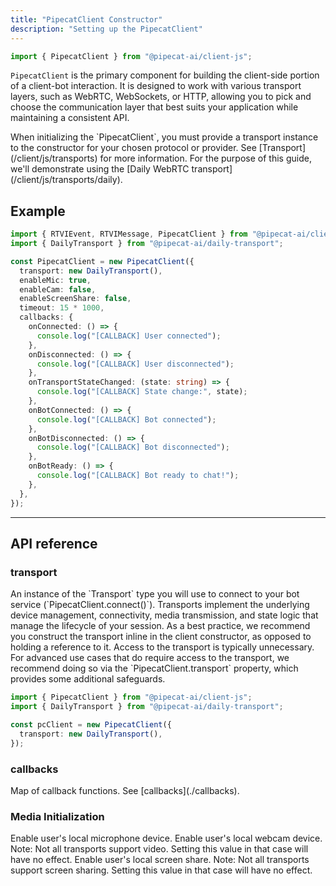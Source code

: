 ```yaml
---
title: "PipecatClient Constructor"
description: "Setting up the PipecatClient"
---
```


```javascript
import { PipecatClient } from "@pipecat-ai/client-js";
```

`PipecatClient` is the primary component for building the client-side portion of a client-bot interaction. It is designed to work with various transport layers, such as WebRTC, WebSockets, or HTTP, allowing you to pick and choose the communication layer that best suits your application while maintaining a consistent API.

<Note>
  When initializing the `PipecatClient`, you must provide a transport instance to the constructor for your chosen protocol or provider. See [Transport](/client/js/transports) for more information. For the purpose of this guide, we'll demonstrate using the [Daily WebRTC transport](/client/js/transports/daily).
</Note>

## Example

```typescript
import { RTVIEvent, RTVIMessage, PipecatClient } from "@pipecat-ai/client-js";
import { DailyTransport } from "@pipecat-ai/daily-transport";

const PipecatClient = new PipecatClient({
  transport: new DailyTransport(),
  enableMic: true,
  enableCam: false,
  enableScreenShare: false,
  timeout: 15 * 1000,
  callbacks: {
    onConnected: () => {
      console.log("[CALLBACK] User connected");
    },
    onDisconnected: () => {
      console.log("[CALLBACK] User disconnected");
    },
    onTransportStateChanged: (state: string) => {
      console.log("[CALLBACK] State change:", state);
    },
    onBotConnected: () => {
      console.log("[CALLBACK] Bot connected");
    },
    onBotDisconnected: () => {
      console.log("[CALLBACK] Bot disconnected");
    },
    onBotReady: () => {
      console.log("[CALLBACK] Bot ready to chat!");
    },
  },
});
```

---

## API reference

### transport

<ParamField path="transport" type="Class<Transport>" default="undefined" required="true">
An instance of the `Transport` type you will use to connect to your bot service (`PipecatClient.connect()`). Transports implement the underlying device management, connectivity, media transmission, and state logic that manage the lifecycle of your session.

<Note>
As a best practice, we recommend you construct the transport inline in the client constructor, as opposed to holding a reference to it. Access to the transport is typically unnecessary. For advanced use cases that do require access to the transport, we recommend doing so via the `PipecatClient.transport` property, which provides some additional safeguards.
</Note>

```typescript
import { PipecatClient } from "@pipecat-ai/client-js";
import { DailyTransport } from "@pipecat-ai/daily-transport";

const pcClient = new PipecatClient({
  transport: new DailyTransport(),
});
```

</ParamField>

### callbacks

<ParamField path="callbacks" type="RTVIEventCallbacks" required="false">
  Map of callback functions. See [callbacks](./callbacks).
</ParamField>

### Media Initialization

<ParamField path="enableMic" type="boolean" default="true" required="false">
  Enable user's local microphone device.
</ParamField>

<ParamField path="enableCam" type="boolean" default="false"  required="false">
  Enable user's local webcam device. Note: Not all transports support video. Setting this value in that case will have no effect.
</ParamField>

<ParamField path="enableScreenShare" type="boolean" default="false"  required="false">
  Enable user's local screen share. Note: Not all transports support screen sharing. Setting this value in that case will have no effect.
</ParamField>

